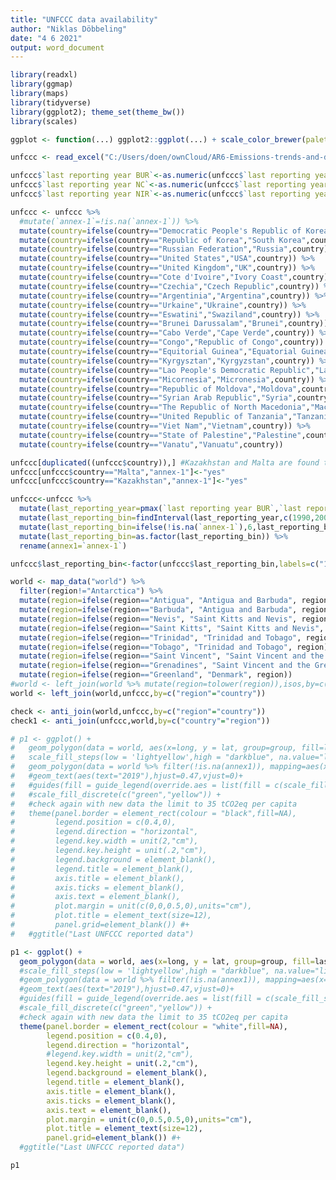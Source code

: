 ```yaml
---
title: "UNFCCC data availability"
author: "Niklas Döbbeling"
date: "4 6 2021"
output: word_document
---
```


```r
library(readxl)
library(ggmap)
library(maps)
library(tidyverse)
library(ggplot2); theme_set(theme_bw())
library(scales)

ggplot <- function(...) ggplot2::ggplot(...) + scale_color_brewer(palette="Set2") + scale_fill_brewer(palette="Set2")

unfccc <- read_excel("C:/Users/doen/ownCloud/AR6-Emissions-trends-and-drivers/R/Analysis and figures for ESSD paper/UNFCCC reports.xlsx")

unfccc$`last reporting year BUR`<-as.numeric(unfccc$`last reporting year BUR`)
unfccc$`last reporting year NC`<-as.numeric(unfccc$`last reporting year NC`)
unfccc$`last reporting year NIR`<-as.numeric(unfccc$`last reporting year NIR`)

unfccc <- unfccc %>%
  #mutate(`annex-1`=!is.na(`annex-1`)) %>%
  mutate(country=ifelse(country=="Democratic People's Republic of Korea","North Korea",country)) %>%
  mutate(country=ifelse(country=="Republic of Korea","South Korea",country)) %>%
  mutate(country=ifelse(country=="Russian Federation","Russia",country)) %>%
  mutate(country=ifelse(country=="United States","USA",country)) %>%
  mutate(country=ifelse(country=="United Kingdom","UK",country)) %>%
  mutate(country=ifelse(country=="Cote d'Ivoire","Ivory Coast",country)) %>%
  mutate(country=ifelse(country=="Czechia","Czech Republic",country)) %>%
  mutate(country=ifelse(country=="Argentinia","Argentina",country)) %>%
  mutate(country=ifelse(country=="Urkaine","Ukraine",country)) %>%
  mutate(country=ifelse(country=="Eswatini","Swaziland",country)) %>%
  mutate(country=ifelse(country=="Brunei Darussalam","Brunei",country)) %>%
  mutate(country=ifelse(country=="Cabo Verde","Cape Verde",country)) %>%
  mutate(country=ifelse(country=="Congo","Republic of Congo",country)) %>%
  mutate(country=ifelse(country=="Equitorial Guinea","Equatorial Guinea",country)) %>%
  mutate(country=ifelse(country=="Kyrgysztan","Kyrgyzstan",country)) %>%
  mutate(country=ifelse(country=="Lao People's Democratic Republic","Laos",country)) %>%
  mutate(country=ifelse(country=="Micornesia","Micronesia",country)) %>%
  mutate(country=ifelse(country=="Republic of Moldova","Moldova",country)) %>%
  mutate(country=ifelse(country=="Syrian Arab Republic","Syria",country)) %>%
  mutate(country=ifelse(country=="The Republic of North Macedonia","Macedonia",country)) %>%
  mutate(country=ifelse(country=="United Republic of Tanzania","Tanzania",country)) %>%
  mutate(country=ifelse(country=="Viet Nam","Vietnam",country)) %>%
  mutate(country=ifelse(country=="State of Palestine","Palestine",country)) %>%
  mutate(country=ifelse(country=="Vanatu","Vanuatu",country))

unfccc[duplicated((unfccc$country)),] #Kazakhstan and Malta are found to be listed twice
unfccc[unfccc$country=="Malta","annex-1"]<-"yes"
unfccc[unfccc$country=="Kazakhstan","annex-1"]<-"yes"

unfccc<-unfccc %>%
  mutate(last_reporting_year=pmax(`last reporting year BUR`,`last reporting year NC`,`last reporting year NIR`,na.rm=TRUE)) %>%
  mutate(last_reporting_bin=findInterval(last_reporting_year,c(1990,2000,2005,2010,2015,2020),left.open = FALSE)) %>%
  mutate(last_reporting_bin=ifelse(!is.na(`annex-1`),6,last_reporting_bin)) %>%
  mutate(last_reporting_bin=as.factor(last_reporting_bin)) %>%
  rename(annex1=`annex-1`)

unfccc$last_reporting_bin<-factor(unfccc$last_reporting_bin,labels=c("1990-1999","2000-2004","2005-2009","2010-2014","2015-2019","Annex I"))

world <- map_data("world") %>% 
  filter(region!="Antarctica") %>%
  mutate(region=ifelse(region=="Antigua", "Antigua and Barbuda", region)) %>%
  mutate(region=ifelse(region=="Barbuda", "Antigua and Barbuda", region)) %>%
  mutate(region=ifelse(region=="Nevis", "Saint Kitts and Nevis", region)) %>%
  mutate(region=ifelse(region=="Saint Kitts", "Saint Kitts and Nevis", region)) %>%
  mutate(region=ifelse(region=="Trinidad", "Trinidad and Tobago", region)) %>%
  mutate(region=ifelse(region=="Tobago", "Trinidad and Tobago", region)) %>%
  mutate(region=ifelse(region=="Saint Vincent", "Saint Vincent and the Grenadines", region)) %>%
  mutate(region=ifelse(region=="Grenadines", "Saint Vincent and the Grenadines", region)) %>%
  mutate(region=ifelse(region=="Greenland", "Denmark", region))
#world <- left_join(world %>% mutate(region=tolower(region)),isos,by=c("region"="alternative.name"))
world <- left_join(world,unfccc,by=c("region"="country"))

check <- anti_join(world,unfccc,by=c("region"="country"))
check1 <- anti_join(unfccc,world,by=c("country"="region"))
```


```r
# p1 <- ggplot() + 
#   geom_polygon(data = world, aes(x=long, y = lat, group=group, fill=last_reporting_year),color="grey",size=0.25,na.rm=T) + 
#   scale_fill_steps(low = 'lightyellow',high = "darkblue", na.value="lightgrey", breaks=c(1990,2000,2010,2015,2019),limits=c(1990,2020),oob=squish) +
#   geom_polygon(data = world %>% filter(!is.na(annex1)), mapping=aes(x=long, y = lat, group=group, fill=annex1),color="grey",size=0.25,na.rm=T,fill=c("darkgreen")) + 
#   #geom_text(aes(text="2019"),hjust=0.47,vjust=0)+
#   #guides(fill = guide_legend(override.aes = list(fill = c(scale_fill_steps(low = 'lightyellow',high = "darkblue", na.value="lightgrey", breaks=c(1990,1995,2000,2005,2010,2015,2020), oob=squish))))) +
#   #scale_fill_discrete(c("green","yellow")) +
#   #check again with new data the limit to 35 tCO2eq per capita
#   theme(panel.border = element_rect(colour = "black",fill=NA),
#         legend.position = c(0.4,0),
#         legend.direction = "horizontal",
#         legend.key.width = unit(2,"cm"),
#         legend.key.height = unit(.2,"cm"),
#         legend.background = element_blank(),
#         legend.title = element_blank(),
#         axis.title = element_blank(),
#         axis.ticks = element_blank(),
#         axis.text = element_blank(),
#         plot.margin = unit(c(0,0,0.5,0),units="cm"),
#         plot.title = element_text(size=12),
#         panel.grid=element_blank()) #+
#   #ggtitle("Last UNFCCC reported data")

p1 <- ggplot() + 
  geom_polygon(data = world, aes(x=long, y = lat, group=group, fill=last_reporting_bin),color="grey",size=0.25,na.rm=T) + 
  #scale_fill_steps(low = 'lightyellow',high = "darkblue", na.value="lightgrey", breaks=c(1990,2000,2010,2015,2019),limits=c(1990,2020),oob=squish) +
  #geom_polygon(data = world %>% filter(!is.na(annex1)), mapping=aes(x=long, y = lat, group=group, fill=annex1),color="grey",size=0.25,na.rm=T,fill=c("darkgreen")) + 
  #geom_text(aes(text="2019"),hjust=0.47,vjust=0)+
  #guides(fill = guide_legend(override.aes = list(fill = c(scale_fill_steps(low = 'lightyellow',high = "darkblue", na.value="lightgrey", breaks=c(1990,1995,2000,2005,2010,2015,2020), oob=squish))))) +
  #scale_fill_discrete(c("green","yellow")) +
  #check again with new data the limit to 35 tCO2eq per capita
  theme(panel.border = element_rect(colour = "white",fill=NA),
        legend.position = c(0.4,0),
        legend.direction = "horizontal",
        #legend.key.width = unit(2,"cm"),
        legend.key.height = unit(.2,"cm"),
        legend.background = element_blank(),
        legend.title = element_blank(),
        axis.title = element_blank(),
        axis.ticks = element_blank(),
        axis.text = element_blank(),
        plot.margin = unit(c(0,0.5,0.5,0),units="cm"),
        plot.title = element_text(size=12),
        panel.grid=element_blank()) #+
  #ggtitle("Last UNFCCC reported data")
```


```r
p1
```

